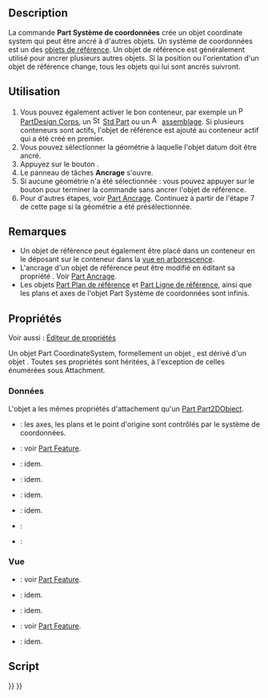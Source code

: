 <languages/>

{{Docnav/fr
|[[Std_Part/fr|Part]]
|[[Part_DatumPlane/fr|Plan de référence]]
|[[Std_Base/fr|Std Base]]
|IconL=Std_Part.svg
|IconR=Part_DatumPlane.svg
|IconC=Freecad.svg
}}

{{GuiCommand/fr
|Name=Part CoordinateSystem
|Name/fr=Part Système de coordonnées
|Workbenches=Tous
|Version=1.1
|SeeAlso=[[Part_DatumPlane/fr|Part Plan de référence]], [[Part_DatumLine/fr|Part Ligne de référence]], [[Part_DatumPoint/fr|Part Point de référence]]
}}

== Description ==

La commande '''Part Système de coordonnées''' crée un objet coordinate system qui peut être ancré à d'autres objets. Un système de coordonnées est un des [[Std_Base#Std_Base/fr#Part_Datums|objets de référence]]. Un objet de référence est généralement utilisé pour ancrer plusieurs autres objets. Si la position ou l'orientation d'un objet de référence change, tous les objets qui lui sont ancrés suivront.

<span id="Usage"></span>
==Utilisation==

# Vous pouvez également activer le bon conteneur, par exemple un [[Image:PartDesign_Body.svg|16px]] [[PartDesign_Body/fr|PartDesign Corps]], un [[Image:Std_Part.svg|16px]] [[Std_Part/fr|Std Part]] ou un [[Image:Assembly_CreateAssembly.svg|16px]] [[Assembly_CreateAssembly/fr|assemblage]]. Si plusieurs conteneurs sont actifs, l'objet de référence est ajouté au conteneur actif qui a été créé en premier.
# Vous pouvez sélectionner la géométrie à laquelle l'objet datum doit être ancré.
# Appuyez sur le bouton {{Button|[[Image:Part_CoordinateSystem.svg|16px]] [[Part_CoordinateSystem/fr|Créer un système de coordonnées]]}}.
# Le panneau de tâches '''Ancrage''' s'ouvre.
# Si aucune géométrie n'a été sélectionnée : vous pouvez appuyer sur le bouton {{Button|OK}} pour terminer la commande sans ancrer l'objet de référence.
# Pour d'autres étapes, voir [[Part_EditAttachment/fr#Utilisation|Part Ancrage]]. Continuez à partir de l'étape 7 de cette page si la géométrie a été présélectionnée.

<span id="Notes"></span>
== Remarques ==

* Un objet de référence peut également être placé dans un conteneur en le déposant sur le conteneur dans la [[Tree_view/fr|vue en arborescence]].
* L'ancrage d'un objet de référence peut être modifié en éditant sa propriété {{PropertyData|Map Mode}}. Voir [[Part_EditAttachment/fr#Utilisation|Part Ancrage]].
* Les objets [[Part_DatumPlane/fr|Part Plan de référence]] et [[Part_DatumLine/fr|Part Ligne de référence]], ainsi que les plans et axes de l'objet Part Système de coordonnées sont infinis.

<span id="Properties"></span>
== Propriétés ==

Voir aussi : [[Property_editor/fr|Éditeur de propriétés]]

Un objet Part CoordinateSystem, formellement un objet {{Incode|Part::LocalCoordinateSystem}}, est dérivé d'un objet {{Incode|App::LocalCoordinateSystem}}. Toutes ses propriétés sont héritées, à l'exception de celles énumérées sous Attachment.

<span id="Data"></span>
=== Données ===

{{Properties_Title|Attachment}}

L'objet a les mêmes propriétés d'attachement qu'un [[Part_Part2DObject/fr#Donn.C3.A9es|Part Part2DObject]].

{{Properties_Title|Base}}

* {{PropertyData|Origin Features|LinkList|hidden}} : les axes, les plans et le point d'origine sont contrôlés par le système de coordonnées.
* {{PropertyData|Placement|Placement}} : voir [[Part_Feature/fr#Données|Part Feature]].
* {{PropertyData|Label|String}} : idem.
* {{PropertyData|Label2|String|hidden}} : idem.
* {{PropertyData|Expression Engine|ExpressionEngine|hidden}} : idem.
* {{PropertyData|Visibility|Bool|hidden}} : idem.
* {{PropertyData|Group|LinkList}}:
* {{PropertyData|_ Group Touched|Bool|hidden}}:

<span id="View"></span>
=== Vue ===

{{Properties_Title|Display Options}}

* {{PropertyView|Display Mode|Enumeration}} : voir [[Part_Feature/fr#Vue|Part Feature]].
* {{PropertyView|Show In Tree|Bool}} : idem.
* {{PropertyView|Visibility|Bool}} : idem.

{{Properties_Title|Selection}}

* {{PropertyView|On Top When Selected|Enumeration}} : voir [[Part_Feature/fr#Vue|Part Feature]].
* {{PropertyView|Selection Style|Enumeration}} : idem.

<span id="Scripting"></span>
== Script ==

{{Code|code=
import FreeCAD as App

doc = App.newDocument()

body = doc.addObject("PartDesign::Body", "Body")
lcs = doc.addObject("Part::LocalCoordinateSystem", "LCS")
lcs.Visibility = True
body.addObjects([lcs])

orig = body.Origin
plane = next(f for f in orig.OriginFeatures if f.Role == "XZ_Plane")
lcs.AttachmentSupport = [(orig, (plane.Name + ".", ))]
lcs.AttachmentOffset = App.Placement(App.Vector(), App.Vector(1, 0, 0), 45)
lcs.MapMode = "FlatFace"

doc.recompute()
}}


{{Docnav/fr
|[[Std_Part/fr|Part]]
|[[Part_DatumPlane/fr|Plan de référence]]
|[[Std_Base/fr|Std Base]]
|IconL=Std_Part.svg
|IconR=Part_DatumPlane.svg
|IconC=Freecad.svg
}}

{{Std_Base_navi{{#translation:}}}}
{{Userdocnavi{{#translation:}}}}
